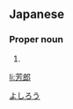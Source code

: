 ==Japanese==
{{ja-kanjitab|芳|郎}}

===Proper noun===
{{ja-pos|proper|よしろう}}

# {{given name|male|lang=ja}}

[[Category:Japanese male given names|よしろう]]

[[li:芳郎]]